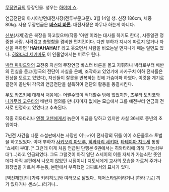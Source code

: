 [[무장연금]]의 등장인물. 성우는 [[하야미 쇼]].

연금전단의 아시아방면대전사장(전투부문고문). 3월 14일 생. 신장 186cm, 체중 80kg. 사용 무장연금은 '''[[바스터 바론]]'''. 대전사장은 아무나 하는게 아니다.

[[신부]](사제)같은 복장을 하고있으며(작중 '아멘'이라는 대사를 하기도 한다), 시종일관 정중한 사람. 사려깊고 총명함을 겸비한 먼치킨이다. 다만 부하가 지시에 따르지 않거나 자신을 욕하면 ''''HAHAHAHA!!'''' 라고 웃으면서 사람을 비오는날 먼지나게 패는 일면도 있다. [[히와타리 세키마]]도 이 인물앞에서는 버로우 탄다.

[[빅터 파워드]]와의 교전중 자신의 무장연금 바스터 바론을 몰고 지휘하나 빅터로부터 배반의 진실을 듣고(영국의 전단이 사실을 은폐, 조작하고 있었기에 사카구치 이하 전사들은 진상을 모르고 있었다), 자신들이 잘못을 반복하는 것에 가슴아파 하였다. 이것을 계기로 결전이 끝난뒤 각국의 연금전단을 설득하여 전단의 활동을 동결시킨다.

[[무토 카즈키]]에 대해서 처음에는 어쩔수없이 적대할수 밖에 없었지만, [[츠무라 토키코]]와 [[나카무라 고우타]]의 배반자 혐의를 만나자마자 없애는 모습에서 그를 예전부터 연금의 전사로 인정하고 있었다고 추측된다.  

작중 히와타리나 [[엔젤 고젠]]에게서 늙은이 취급을 당하고 있지만 사실 36세로 중년의 초입이다. 

7년전 사건을 다룬 소설판에서는 사망한 이누카이 전사장의 뒤를 이어 호문클루스 토벌을 하고있었다. 이때 부하가 [[사키모리 마모루]], [[히와타리 세키마]], [[타테야마 치토세]] 통칭 '쇼세이 부대'.[* 그런데 이게 처음 언급된 단행본 6권에서는 히와타리에 의해 '가늠쇠부대'(...)라고 언급되었다. 그도 그럴것이 아직 일단 쇼세이의 이름 자체가 가늠쇠란 뜻인데다 아직 본편에서 나오지 않았던 시점이니] 치토세에게 교사의 모습을 가르쳐 주거나 화장법을 가르쳐 주는등, 본편에서 부족했던 괴짜로서의 묘사가 있다.


[역전재판]의 [가류 키리히토]와 여러모로 닮았다..
헤어스타일이라거나 [하라구로] 끼가 있다거나 센스(...)라거나..
